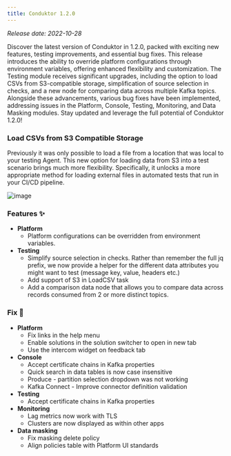 ```yaml
---
title: Conduktor 1.2.0
---
```


*Release date:  2022-10-28*

Discover the latest version of Conduktor in 1.2.0, packed with exciting new features, testing improvements, and essential bug fixes. This release introduces the ability to override platform configurations through environment variables, offering enhanced flexibility and customization. The Testing module receives significant upgrades, including the option to load CSVs from S3-compatible storage, simplification of source selection in checks, and a new node for comparing data across multiple Kafka topics. Alongside these advancements, various bug fixes have been implemented, addressing issues in the Platform, Console, Testing, Monitoring, and Data Masking modules. Stay updated and leverage the full potential of Conduktor 1.2.0!

### Load CSVs from S3 Compatible Storage

Previously it was only possible to load a file from a location that was local to your testing Agent. This new option for loading data from S3 into a test scenario brings much more flexibility. Specifically, it unlocks a more appropriate method for loading external files in automated tests that run in your CI/CD pipeline.

![image](/images/changelog/platform/testing-s3.png)

### Features ✨

- **Platform**
  - Platform configurations can be overridden from environment variables.
- **Testing**
  - Simplify source selection in checks. Rather than remember the full jq prefix, we now provide a helper for the different data attributes you might want to test (message key, value, headers etc.)
  - Add support of S3 in LoadCSV task
  - Add a comparison data node that allows you to compare data across records consumed from 2 or more distinct topics.

### Fix 🔨

- **Platform**
  - Fix links in the help menu
  - Enable solutions in the solution switcher to open in new tab
  - Use the intercom widget on feedback tab
- **Console**
  - Accept certificate chains in Kafka properties
  - Quick search in data tables is now case insensitive
  - Produce - partition selection dropdown was not working
  - Kafka Connect - Improve connector definition validation
- **Testing**
  - Accept certificate chains in Kafka properties
- **Monitoring**
  - Lag metrics now work with TLS
  - Clusters are now displayed as within other apps
- **Data masking**
  - Fix masking delete policy
  - Align policies table with Platform UI standards
